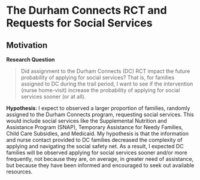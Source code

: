 # The Durham Connects RCT and Requests for Social Services {#chapter-2}


## Motivation {-}

**Research Question**

> Did assignment to the Durham Connects (DC) RCT impact the future probability of applying for social services?  That is, for families assigned to DC during the trail period, I want to see if the intervention (nurse home-visit) increase the probability of applying for social services sooner (or at all).

**Hypothesis**: I expect to observed a larger proportion of families, randomly assigned to the Durham Connects program, requesting social services. This would include social services like the Supplemental Nutrition and Assistance Program (SNAP), Temporary Assistance for Needy Families, Child Care Subsidies, and Medicaid. My hypothesis is that the information and nurse contact provided to DC families decreased the complexity of applying and navigating the social safety net. As a result, I expected DC families will be observed applying for social services sooner and/or more frequently, not because they are, on average, in greater need of assistance, but because they have been informed and encouraged to seek out available resources.
